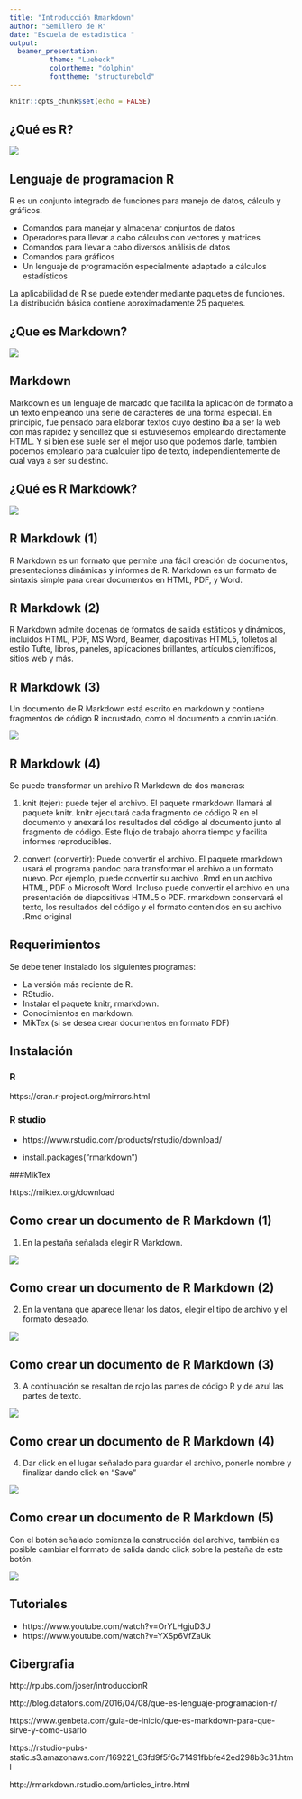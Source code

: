 ```yaml
---
title: "Introducción Rmarkdown"
author: "Semillero de R"
date: "Escuela de estadística "
output: 
  beamer_presentation:
          theme: "Luebeck"
          colortheme: "dolphin"
          fonttheme: "structurebold"
---
```


```r
knitr::opts_chunk$set(echo = FALSE)
```
## ¿Qué es R?
![](R.jpg)

## Lenguaje de programacion R

R es un conjunto integrado de funciones para manejo de datos, cálculo y gráficos.

- Comandos para manejar y almacenar conjuntos de datos
- Operadores para llevar a cabo cálculos con vectores y matrices
- Comandos para llevar a cabo diversos análisis de datos
- Comandos para gráficos
- Un lenguaje de programación especialmente adaptado a cálculos estadísticos

La aplicabilidad de R se puede extender mediante paquetes de funciones. La distribución básica contiene aproximadamente 25 paquetes.

## ¿Que es Markdown?

![](M.jpg)

## Markdown

Markdown es un lenguaje de marcado que facilita la aplicación de formato a un texto empleando una serie de caracteres de una forma especial. En principio, fue pensado para elaborar textos cuyo destino iba a ser la web con más rapidez y sencillez que si estuviésemos empleando directamente HTML. Y si bien ese suele ser el mejor uso que podemos darle, también podemos emplearlo para cualquier tipo de texto, independientemente de cual vaya a ser su destino.

## ¿Qué es R Markdowk?

![](RM.jpg)

## R Markdowk (1)

R Markdown es un formato que permite una fácil creación de documentos, presentaciones dinámicas y informes de R. Markdown es un formato de sintaxis simple para crear documentos en HTML, PDF, y Word.

## R Markdowk (2)

R Markdown admite docenas de formatos de salida estáticos y dinámicos, incluidos HTML, PDF, MS Word, Beamer, diapositivas HTML5, folletos al estilo Tufte, libros, paneles, aplicaciones brillantes, artículos científicos, sitios web y más.

## R Markdowk (3)

Un documento de R Markdown está escrito en markdown y contiene fragmentos de código R incrustado, como el documento a continuación.

![](img1.jpg)

## R Markdowk (4)

Se puede transformar un archivo R Markdown de dos maneras:

1. knit (tejer): puede tejer el archivo. El paquete rmarkdown llamará al paquete knitr. knitr ejecutará cada fragmento de código R en el documento y anexará los resultados del código al documento junto al fragmento de código. Este flujo de trabajo ahorra tiempo y facilita informes reproducibles.

2. convert (convertir): Puede convertir el archivo. El paquete rmarkdown usará el programa pandoc para transformar el archivo a un formato nuevo. Por ejemplo, puede convertir su archivo .Rmd en un archivo HTML, PDF o Microsoft Word. Incluso puede convertir el archivo en una presentación de diapositivas HTML5 o PDF. rmarkdown conservará el texto, los resultados del código y el formato contenidos en su archivo .Rmd original

## Requerimientos

Se debe tener instalado los siguientes programas:

- La versión más reciente de R.
- RStudio.
- Instalar el paquete knitr, rmarkdown.
- Conocimientos en markdown.
- MikTex (si se desea crear documentos en formato PDF)

## Instalación 

### R

https://cran.r-project.org/mirrors.html

### R studio

- https://www.rstudio.com/products/rstudio/download/

- install.packages("rmarkdown")

###MikTex

https://miktex.org/download

## Como crear un documento de R Markdown (1)

1. En la pestaña señalada elegir R Markdown.

![](RM1.jpg)

## Como crear un documento de R Markdown (2)

2. En la ventana que aparece llenar los datos, elegir el tipo de archivo y el formato deseado.

![](RM2.jpg)

## Como crear un documento de R Markdown (3)

3. A continuación se resaltan de rojo las partes de código R y de azul las partes de texto.

![](RM4.jpg)

## Como crear un documento de R Markdown (4)

4. Dar click en el lugar señalado para guardar el archivo, ponerle nombre y finalizar dando click en "Save"

![](RM3.jpg)

## Como crear un documento de R Markdown (5)

Con el botón señalado comienza la construcción del archivo, también es posible cambiar el formato de salida dando click sobre la pestaña de este botón.

![](RM5.jpg)

## Tutoriales

- https://www.youtube.com/watch?v=OrYLHgjuD3U
- https://www.youtube.com/watch?v=YXSp6VfZaUk



## Cibergrafia

http://rpubs.com/joser/introduccionR

http://blog.datatons.com/2016/04/08/que-es-lenguaje-programacion-r/

https://www.genbeta.com/guia-de-inicio/que-es-markdown-para-que-sirve-y-como-usarlo

https://rstudio-pubs-static.s3.amazonaws.com/169221_63fd9f5f6c71491fbbfe42ed298b3c31.html

http://rmarkdown.rstudio.com/articles_intro.html